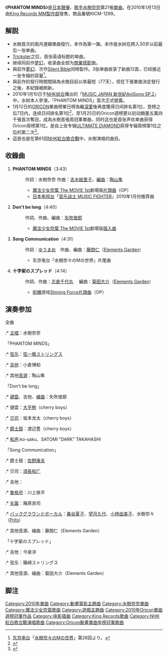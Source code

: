 {{Infobox Single 
| Name           = PHANTOM MINDS
| Artist         = [[水樹奈奈|水樹奈奈]]
| Cover          = KICM-1299.jpg
| Cover size     = 
| Album          = 
| A-side         = PHANTOM MINDS
| B-side         = Don't be long<br/>Song Communication<br/>十字架のスプレッド
| Released       = 2010年1月13日
| Format         = [[单曲|单曲]]
| Recorded       = 2009年 {{JPN}}<ref>[http://blog.mizukinana.jp/blog_nana/post_940.php みんな変わらないっっ(≧ω≦)/] {{Wayback|url=http://blog.mizukinana.jp/blog_nana/post_940.php |date=20091104100818 }}，2009年10月31日在水樹奈奈的網誌上提到第21張單曲的錄音。</ref>
* prime sound studio form
* SOUND INN
* STUDIO SSJ
* STUDIO SUNSHINE
* azabu-O Studio
* aLIVE RECORDING STUDIO
| Genre          = [[J-POP|J-POP]]・[[动画歌曲|动画歌曲]]
| Length         = 17分8秒
| Label          = [[King_Records|King Records]]
| Writer         = 水樹奈奈（作詞 #1）<br/>吉木繪里子（作曲 #1）<br/>矢吹俊郎（作詞、作曲 #2）<br/>ゆうまお（作詞 #3）<br/>藤間仁（作曲 #3）<br/>志倉千代丸（作詞、作曲 #4）
| Producer       = [[三嶋章夫|三嶋章夫]]
| Certification  = *金（唱片，[[日本唱片協會|日本唱片協會]]）
| Chart position = * 日間最高順位第1位（[[Oricon|Oricon]]）<ref>{{Cite news|url=http://www.oricon.co.jp/news/confidence/72429/|title=水樹奈々、初日首位　4作連続TOP3入りなるか？|date=2010-01-14|accessdate=2010-01-16|archive-date=2010-01-15|archive-url=https://web.archive.org/web/20100115202132/http://www.oricon.co.jp/news/confidence/72429/|dead-url=no}}</ref>
* 週間最高順位第1位（Oricon）<ref>{{Cite news|url=http://www.oricon.co.jp/news/rankmusic/72565/full/|title=紅白初出場の水樹奈々、デビュー10年目で声優史上初のシングル首位「感謝の気持ちでいっぱい」|date=2010-01-19|accessdate=2010-01-19|archive-date=2011-11-11|archive-url=https://web.archive.org/web/20111111115746/http://www.oricon.co.jp/news/rankmusic/72565/full/|dead-url=no}}</ref>
* 2010年1月度月間5位（Oricon）
* 2010年度上半期31位（Oricon）
* 2010年度年間73位（Oricon）
* 登場回數18回（Oricon）
* 1位（[[COUNT_DOWN_TV|CDTV]]）
* 登場回數8回（CDTV）
* 3位（[[MUSIC_STATION|MUSIC STATION]]）
| Last single    =  [[梦幻_(单曲)|梦幻]]<br /> （2009年）
| This single    =  '''PHANTOM MINDS'''<br /> （2010年）
| Next single    =  [[Silent_Bible|Silent Bible]]<br /> （2010年）
| Misc           = 
}}
《'''PHANTOM MINDS'''》是[[日本|日本]][[聲優|聲優]]、[[歌手|歌手]][[水樹奈奈|水樹奈奈]]第21張[[單曲|單曲]]。在2010年1月13日由[[King_Records_MM製作部|King Records MM製作部]]發售，商品番號KICM-1299。

== 解説 ==
*水樹首次的兩月連續單曲發行，本作為第一彈。本作是水树在跨入30岁以前最后一张单曲。
*[[Trickster|Trickster]]之后，首张英语标题的单曲。
*继续同前作[[梦幻_(单曲)|梦幻]]，收录曲全部为[[商業搭配|商業搭配]]曲。
*與前作[[夢幻_(單曲)|夢幻]]、次作[[Silent_Bible|Silent Bible]]同時製作。3张单曲收录了新曲12首，已经接近一张专辑的容量<ref>[[东京电台|东京电台]]「[[水樹奈々のMの世界|水樹奈々のMの世界]]」第26回より。</ref>。
*與前作的發行時間間隔為水樹目前以來最短（77天），但在下張單曲決定發行之後，本紀錄被刷新。
* 2010年1月10日于[[NHK综合|NHK综合]]播出的「[[MUSIC_JAPAN#MUSIC_JAPAN_新世紀AniSong_SP|MUSIC JAPAN 新世紀AniSong SP.2]]」中，水树本人參演，「PHANTOM MINDS」首次正式披露。
*1月12日的[[ORICON|ORICON]]單曲榜單日榜為繼[[深愛|深愛]]後再度獲得日间排名第1位，登榜之后7日内，连续日间排名第1位<ref>{{Cite web |date= 2010年1月19日 |url= http://blog.livedoor.jp/ustan777/archives/51644896.html |title= 10/01/18(月)付デイリーチャート速報：週間1位獲得の水樹奈々、7日連続1位キープ |work= The Natsu Style |author= The Natsu Style |accessdate= 2010-01-19 |archive-date= 2010-01-23 |archive-url= https://web.archive.org/web/20100123012503/http://blog.livedoor.jp/ustan777/archives/51644896.html |dead-url= no }}</ref>，至1月25日的Oricon週榜更以初动銷量五萬四千張首次奪冠，成為水樹首張周冠軍單曲，同时这也是首张声优单曲获得Oricon周榜第1位。是自上张专辑[[ULTIMATE_DIAMOND|ULTIMATE DIAMOND]]获得专辑周榜第1位之后的第二次<ref>{{Cite web |date= 2010年1月19日 |url= http://www.oricon.co.jp/news/rankmusic/72565/full/ |title= 紅白初出場の水樹奈々、デビュー10年目で声優史上初のシングル首位「感謝の気持ちでいっぱい」 |work= The ORICON STYLE |author= オリコン |accessdate= 2010年1月19日 |archive-date= 2011年11月11日 |archive-url= https://web.archive.org/web/20111111115746/http://www.oricon.co.jp/news/rankmusic/72565/full/ |dead-url= no }}</ref>。
* 這首也是在第61回[[NHK紅白歌合戰|NHK紅白歌合戰]]中，水樹演唱的曲目。

== 收錄曲 ==
# '''PHANTOM MINDS'''（3:43）
#: 作詞：水樹奈奈 作曲：[[吉木絵里子|吉木絵里子]]，[[編曲|編曲]]：[[陶山隼|陶山隼]]
#:* [[魔法少女奈葉_The_MOVIE_1st|魔法少女奈葉 The MOVIE 1st]]劇場版[[片頭曲|片頭曲]]（OP）
#:* [[日本电视台|日本电视台]]「[[音乐战士_MUSIC_FIGHTER|音乐战士 MUSIC FIGHTER]]」2010年1月份推荐曲
# '''Don't be long'''（4:40）
#: 作詞、作曲、編曲：[[矢吹俊郎|矢吹俊郎]]
#:* [[魔法少女奈葉_The_MOVIE_1st|魔法少女奈葉 The MOVIE 1st]]劇場版[[插入曲|插入曲]]
# '''Song Communication'''（4:31）
#: 作詞：[[ゆうまお|ゆうまお]]　作曲、編曲：[[藤間仁|藤間仁]]（[[Elements_Garden|Elements Garden]]）
#:* 东京电台「水樹奈々のMの世界」片尾曲
# '''十字架のスプレッド'''（4:14）
#: 作詞、作曲：[[志倉千代丸|志倉千代丸]] 　編曲：[[菊田大介|菊田大介]]（[[Elements_Garden|Elements Garden]]）
#:* [[街機|街機]]游戏[[Shining_Force|Shining Force]][[片頭曲|片頭曲]]（OP）

== 演奏参加 ==
; 全曲
:* [[主唱|主唱]]：水樹奈奈

; 「PHANTOM MINDS」
:* [[弦乐|弦乐]]：[[落合徹也|弦一徹ストリングス]]
:* [[吉他|吉他]]：小倉博和
:* 其他[[音源|音源]]：陶山隼

; 「Don't be long」
:* [[键盘_(乐器)|键盘]]、吉他、[[编曲|编曲]]：矢吹俊郎
:* 键盘：[[大平勉|大平勉]]（cherry boys）
:* [[贝司|贝司]]：坂本龙太（cherry boys）
:* [[爵士鼓|爵士鼓]]：渡辺豊（cherry boys）
:* [[和声|和声]]:ko-saku、SATOMI "DARK" TAKAHASHI

; 「Song Communication」
:* 爵士鼓：[[佐野康夫|佐野康夫]]
:* 贝司：[[須長和广|須長和广]]
:* 吉他：{{lang|ja|鈴木マサキ}}
:* [[鲁格号|鲁格号]]：川上铁平
:* [[长笛|长笛]]：庵原良司
:* [[和声|バックグラウンドボーカル]]：[[桑谷夏子|桑谷夏子]]、[[望月久代|望月久代]]、[[小林由美子|小林由美子]]、水樹奈々（[[Prits|Prits]]）
:* 其他音源、编曲：藤間仁（Elements Garden）

; 「十字架のスプレッド」
:* 吉他：今泉洋
:* 弦乐：篠崎ストリングス
:* 其他音源、编曲：菊田大介（Elements Garden）

== 脚注 ==
{{Reflist}}

{{水树奈奈}}
{{魔法少女奈葉}}
{{Oricon單曲週榜冠軍 (2010年)|2010年1月25日}}
{{Oricon動畫單曲年榜冠軍 (2010年代)}}

{{DEFAULTSORT:Phantom Minds}}
[[Category:2010年單曲|Category:2010年單曲]]
[[Category:動畫電影主題曲|Category:動畫電影主題曲]]
[[Category:水樹奈奈單曲|Category:水樹奈奈單曲]]
[[Category:魔法少女奈葉歌曲|Category:魔法少女奈葉歌曲]]
[[Category:遊戲主題曲|Category:遊戲主題曲]]
[[Category:2010年Oricon單曲週榜冠軍作品|Category:2010年Oricon單曲週榜冠軍作品]]
[[Category:电影插曲|Category:电影插曲]]
[[Category:King_Records歌曲|Category:King Records歌曲]]
[[Category:NHK紅白歌合戰演唱歌曲|Category:NHK紅白歌合戰演唱歌曲]]
[[Category:Oricon動畫單曲年榜冠軍歌曲|Category:Oricon動畫單曲年榜冠軍歌曲]]